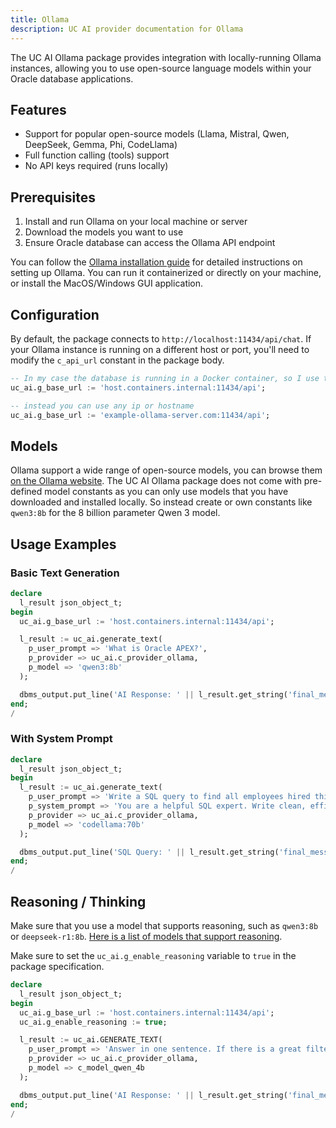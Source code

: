 ```yaml
---
title: Ollama
description: UC AI provider documentation for Ollama
---
```


The UC AI Ollama package provides integration with locally-running Ollama instances, allowing you to use open-source language models within your Oracle database applications.

## Features

- Support for popular open-source models (Llama, Mistral, Qwen, DeepSeek, Gemma, Phi, CodeLlama)
- Full function calling (tools) support
- No API keys required (runs locally)

## Prerequisites

1. Install and run Ollama on your local machine or server
2. Download the models you want to use
3. Ensure Oracle database can access the Ollama API endpoint

You can follow the [Ollama installation guide](https://github.com/ollama/ollama) for detailed instructions on setting up Ollama. You can run it containerized or directly on your machine, or install the MacOS/Windows GUI application.

## Configuration

By default, the package connects to `http://localhost:11434/api/chat`. If your Ollama instance is running on a different host or port, you'll need to modify the `c_api_url` constant in the package body.

```sql
-- In my case the database is running in a Docker container, so I use the host's internal address
uc_ai.g_base_url := 'host.containers.internal:11434/api';

-- instead you can use any ip or hostname
uc_ai.g_base_url := 'example-ollama-server.com:11434/api';
```

## Models

Ollama support a wide range of open-source models, you can browse them [on the Ollama website](https://ollama.com/search). The UC AI Ollama package does not come with pre-defined model constants as you can only use models that you have downloaded and installed locally. So instead create or own constants like `qwen3:8b` for the 8 billion parameter Qwen 3 model.

## Usage Examples

### Basic Text Generation

```sql
declare
  l_result json_object_t;
begin
  uc_ai.g_base_url := 'host.containers.internal:11434/api';

  l_result := uc_ai.generate_text(
    p_user_prompt => 'What is Oracle APEX?',
    p_provider => uc_ai.c_provider_ollama,
    p_model => 'qwen3:8b'
  );

  dbms_output.put_line('AI Response: ' || l_result.get_string('final_message'));
end;
/
```

### With System Prompt

```sql
declare
  l_result json_object_t;
begin
  l_result := uc_ai.generate_text(
    p_user_prompt => 'Write a SQL query to find all employees hired this year',
    p_system_prompt => 'You are a helpful SQL expert. Write clean, efficient queries.',
    p_provider => uc_ai.c_provider_ollama,
    p_model => 'codellama:70b'
  );

  dbms_output.put_line('SQL Query: ' || l_result.get_string('final_message'));
end;
/
```

## Reasoning / Thinking

Make sure that you use a model that supports reasoning, such as `qwen3:8b` or `deepseek-r1:8b`. [Here is a list of models that support reasoning](https://ollama.com/search?c=thinking).

Make sure to set the `uc_ai.g_enable_reasoning` variable to `true` in the package specification.

```sql
declare
  l_result json_object_t;
begin
  uc_ai.g_base_url := 'host.containers.internal:11434/api';
  uc_ai.g_enable_reasoning := true;

  l_result := uc_ai.GENERATE_TEXT(
    p_user_prompt => 'Answer in one sentence. If there is a great filter, are we before or after it and why.',
    p_provider => uc_ai.c_provider_ollama,
    p_model => c_model_qwen_4b
  );

  dbms_output.put_line('AI Response: ' || l_result.get_string('final_message'));
end;
/
```

